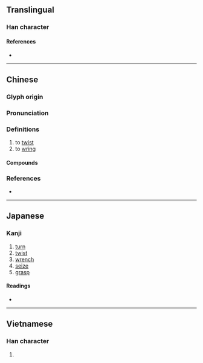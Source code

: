 {{character info/new}}
==Translingual==

===Han character===
{{Han char|rn=64|rad=手|as=04|sn=7|four=57015|canj=QNG|ids=⿰扌丑}}

====References====
* {{Han ref|kx=0418.160|dkj=11826|dj=0765.140|hdz=31845.030|uh=626D|ud=25197|bh=A7E1|bd=42977}}

----

==Chinese==
{{zh-forms}}

===Glyph origin===
{{Han etym}}

===Pronunciation===
{{zh-pron
|m=niǔ
|c=nau2,nau5
|h=pfs=ngiú
|md=
|mn=qz,tw:liú/tw,xm,zz:niú/tw:ngiú/tw:láu
|mn_note=láu - 磱 is used in the Mainland
|w=
|mc=y
|oc=y
|cat=v
}}

===Definitions===
{{zh-hanzi}}

# to [[twist]] {{gloss|to turn the ends of something in opposite directions}}
# to [[wring]]

====Compounds====
{{zh-der|七扭八歪|別扭|彆扭|七歪八扭|一不扭眾|扭傷|扭轉頹勢|扭腔|扭別|扭腰|扭頭折頸|扭結|揪扭|扭扭舞|扭手扭腳|扭項|歪七扭八|扭筋|扭勁|歪歪扭扭|扭腰撒胯|扭虧|扭搭|扭股兒糖|扭身|扭頭瞥項|扭打|扭轉|東扭西捏|扭嘴兒|扭曲作直|扭開|扭捏|扭扭捏捏|扭是為非|扭頭暴筋|扭送|扭搜|扭斷|扭力|扭曲|扭來扭去|扭動|扭扭屹屹|扭轉乾坤|鬧彆扭|結扭}}

===References===
* {{R:yue:Hanzi}}

----

==Japanese==

===Kanji===
{{ja-kanji|grade=|rs=手04}}

# [[turn]]
# [[twist]]
# [[wrench]]
# [[seize]]
# [[grasp]]

====Readings====
* {{ja-readings|on=[[じゅう]] (jū), [[にゅ]] (nyu), [[ちゅう]] (chū), [[ちゅ]] (chu)|kun=[[ねじまわす]] (nejimawasu)}}

----

==Vietnamese==

===Han character===
{{vi-hantu|[[nữu]]|rs=手04}}

# {{defn|lang=vi|sort=手04}}